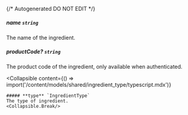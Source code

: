 {/* Autogenerated DO NOT EDIT  */}

##### **name** `string`
The name of the ingredient.

##### **productCode?** `string`
The product code of the ingredient, only available when authenticated.

<Collapsible
    content={() => import('/content/models/shared/ingredient_type/typescript.mdx')}
>
    ##### **type** `IngredientType`
    The type of ingredient.
    <Collapsible.Break/>
</Collapsible>

